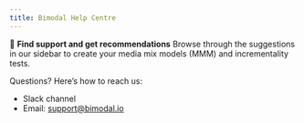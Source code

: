 ```yaml
---
title: Bimodal Help Centre
---
```

 👋 **Find support and get recommendations**
 Browse through the suggestions in our sidebar to create your media mix models (MMM) and incrementality tests.

Questions? Here’s how to reach us:
- Slack channel
- Email: [support@bimodal.io](mailto:support@bimodal.io)
